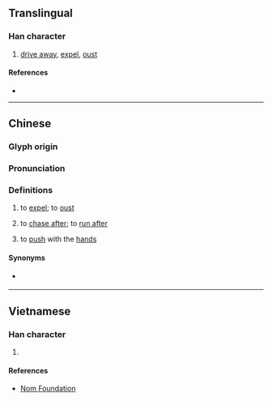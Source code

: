 {{character info/new}}
{{also|撵}}
==Translingual==

===Han character===
{{Han char|rn=64|rad=手|as=15|sn=18|four=55053|canj=QQOJ|ids=⿰扌輦}}

# [[drive away]], [[expel]], [[oust]]

====References====
* {{Han ref|kx=0462.161|dkj=12944|dj=0811.170|hdz=31978.080|uh=6506|ud=25862|bh=C25B|bd=49755}}

----

==Chinese==
{{zh-forms|s=撵|alt=搌-Sichuan,趝-Sichuan}}

===Glyph origin===
{{Han etym}}

===Pronunciation===
{{zh-pron
|m=niǎn
|m-s=nyian3
|c=lin5
|h=pfs=
|j=nie2
|md=
|mn=qz,xm,zz:lián/tw:liàn
|mn_note=lián/liàn - vernacular (俗)
|mn-t=lêng2
|w=
|mc=
|oc=y
|cat=
}}

===Definitions===
{{zh-hanzi}}

# to [[expel]]; to [[oust]]
# {{lb|zh|dialectal|_|Mandarin|Jin}} to [[chase after]]; to [[run after]]
# {{lb|zh|Teochew}} to [[push]] with the [[hand]]s

====Synonyms====
* {{sense|to chase after}} {{q|Standard Mandarin}} {{zh-l|追}}

----

==Vietnamese==

===Han character===
{{vi-readings|rs=手15|hanviet=liễn}}

# {{defn|lang=vi|sort=手15}}

====References====
* [http://nomfoundation.org/common/nom_details.php?codepoint=6506 Nom Foundation]